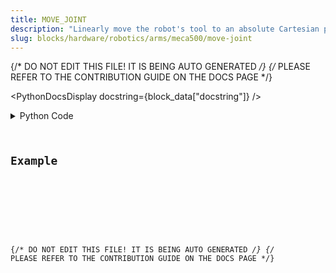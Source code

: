 ```yaml
---
title: MOVE_JOINT
description: "Linearly move the robot's tool to an absolute Cartesian position."
slug: blocks/hardware/robotics/arms/meca500/move-joint
---
```


{/* DO NOT EDIT THIS FILE! IT IS BEING AUTO GENERATED */}
{/* PLEASE REFER TO THE CONTRIBUTION GUIDE ON THE DOCS PAGE */}


<PythonDocsDisplay docstring={block_data["docstring"]} />
<details>
<summary>Python Code</summary>



<Code code={pythonCode} lang="py" wrap theme="dracula" />

[Find this Flojoy Block on GitHub](https://github.com/flojoy-ai/blocks/blob/main/blocks/HARDWARE/ROBOTICS/ARMS/MECA500/MOVE_JOINT/MOVE_JOINT.py)

</details>

## Example


<GetHelpWidget />


<AppDisplay app={app} blockName="MOVE_JOINT" client:visible />


<Example />

{/* DO NOT EDIT THIS FILE! IT IS BEING AUTO GENERATED */}
{/* PLEASE REFER TO THE CONTRIBUTION GUIDE ON THE DOCS PAGE */}
